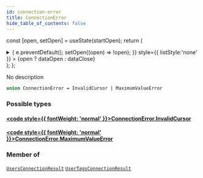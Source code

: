 ```yaml
---
id: connection-error
title: ConnectionError
hide_table_of_contents: false
---
```






const [open, setOpen] = useState(startOpen);
return (
<details {...(open ? { open: true } : {})} className="details" style={{ border:'none', boxShadow:'none', background:'var(--ifm-background-color)' }}>
<summary
onClick={(e) => {
e.preventDefault();
setOpen((open) => !open);
}}
style={{ listStyle:'none' }} >
{open ? dataOpen : dataClose}
</summary>
{open && children}
</details>
);
};

No description

```graphql
union ConnectionError = InvalidCursor | MaximumValueError
```

### Possible types

#### [<code style={{ fontWeight: 'normal' }}>ConnectionError.<b>InvalidCursor</b></code>](../../../docs/schema/objects/invalid-cursor) <Badge class="secondary" text="object"/>

>

#### [<code style={{ fontWeight: 'normal' }}>ConnectionError.<b>MaximumValueError</b></code>](../../../docs/schema/objects/maximum-value-error) <Badge class="secondary" text="object"/>

>

### Member of

[`UsersConnectionResult`](../../../docs/schema/objects/users-connection-result) <Badge class="secondary" text="object"/><Bullet />[`UserTagsConnectionResult`](../../../docs/schema/objects/user-tags-connection-result) <Badge class="secondary" text="object"/>
